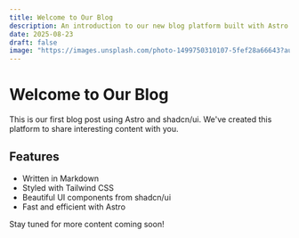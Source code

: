 ```yaml
---
title: Welcome to Our Blog
description: An introduction to our new blog platform built with Astro and shadcn/ui
date: 2025-08-23
draft: false
image: "https://images.unsplash.com/photo-1499750310107-5fef28a66643?auto=format&fit=crop&w=800"
---
```


# Welcome to Our Blog

This is our first blog post using Astro and shadcn/ui. We've created this platform to share interesting content with you.

## Features

- Written in Markdown
- Styled with Tailwind CSS
- Beautiful UI components from shadcn/ui
- Fast and efficient with Astro

Stay tuned for more content coming soon!

